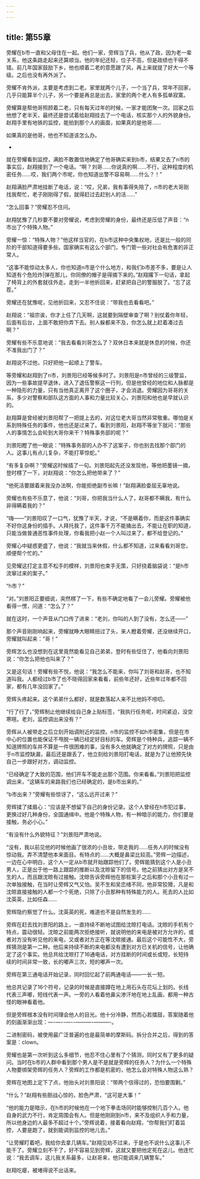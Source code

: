 ```yaml
---
---
---
```

title: 第55章
---



旁耀在b市一直和父母住在一起。他们一家，旁辉当了兵，他从了政，因为老一辈关系，他这条路走起来还算顺当。他的年纪还轻，位子不高，但是政绩也干得不错。前几年国家鼓励下乡，他也顺着二老的意愿跟了风，再上来就提了好大一个等级。之后也没有再外派了。

旁耀不肯外派，主要是考虑到二老。家里就两个儿子，一个当了兵，常年不回家，几乎只能算半个儿子，另一个要是再总是出去，家里的两个老人有多孤单寂寞。

旁耀算是帮他哥照顾着二老，只有每天过年的时候，一家才能团聚一次。回家之后他想了老半天，最终还是尝试着给赵翔挂去了一个电话，核实那个人的外貌身份。赵翔手里有地铁的监控，能拍到那个人的画面，如果真的是他哥……

如果真的是他哥，他也不知道该怎么办。

-

就在旁耀看到监控，满脸不敢置信地确定了他哥确实来到b市，结果又去了n市的事实后，赵翔接到了一个电话。“啊？刘哥……你说真的啊……不行，这种程度的机密任务……哎，我们两个市呢，你也知道出警不容易啊……什么？！”

赵翔满脸严肃地挂断了电话，说：“哎，兄弟，我有事得失陪了，n市的老大哥刚找我帮忙，老子刚刚得了假，就得赶过去赶别人的活……”

“怎么回事？”旁耀忍不住问。

赵翔犹豫了几秒要不要对旁耀说，考虑到旁耀的身份，最终还是压低了声音：“n市出了个特殊人物。”

旁耀一惊：“特殊人物？”他这样当官的，在b市这种中央集权地，还是比一般的同阶的干部知道得要多些。国家确实有这么个部门，专门管一些对社会有危害的非正常人。

“这事不能惊动太多人，你也知道n市是个什么地方，和我们b市差不多，要是让人知道有个危险炸|弹在那儿，你同僚的帽子是得摘下来的。”赵翔撂下一句话，拿起了椅背上的外套就往外走。走到一半他折回来，赶紧把自己的警服脱了。“忘了这茬。”

旁耀还在犹豫呢，见他折回来，又忍不住说：“带我也去看看吧。”

赵翔说：“祖宗诶，你才上任了几天啊，这就要到隔壁审查了啊？别仗着你年轻，后面有后台，上面不敢把你弄下去。别人躲都来不及，你怎么就上赶着凑过去啊？”

旁耀有些不乐意地说：“我去看看刘哥怎么了？双休日本来就是休息的时候，你还不准我出门了？”

赵翔说不过他，只好把他一起顺上了警车。

等旁耀和赵翔到了n市，刘景阳已经等候多时了。刘景阳是n市曾经的三级警监，因为一些事故提早退休，进入了退伍警察这一行列，但是他曾经的地位和人脉都是一种隐形的力量，只有当他真正离开了这个圈子，才会消退。旁耀因为哥哥的关系，多少对警察和部队这方面的人事和力量比较关心，刘景阳和他也是早就认识的。

赵翔算是曾经被刘景阳帮了一把提上去的，对这位老大哥当然非常敬重。哪怕是关系到特殊任务的事件，他也还是过来了。看到刘景阳，赵翔不等坐下就问：“那些人的事情怎么会轮到大哥你来干？特殊事务部的呢？”

刘景阳瞪了他一眼说：“特殊事务部的人办不了这案子，你也别去找那个部门的人。这事儿有点儿复杂，不能打草惊蛇。”

“有多复杂啊？”旁耀这时候插了一句。刘景阳起先还没发现他，等他把墨镜一摘，登时楞了一下，对赵翔说：“你怎么把他带来了？”

“他死活要跟着来我没办法啊，你能拒绝副市长嘛！”赵翔满脸委屈无辜地说。

旁耀也有些不乐意了，他说：“刘哥，你把我当什么人了，赵哥都不瞒我，有什么非得瞒着我的？”

“嗨——”刘景阳叹了一口气，犹豫了半天，才说，“不是瞒着你，而是这件事确实不好你这身份的插手。人拜托我了，这件事千万不能捅出去，不能让在职的知道，只能当做普通恶性事件处理，你看我把小赵一个人叫过来了，都不给登记的。”

旁耀心中疑惑更盛了，他说：“我就当来休假，什么都不知道，过来看看刘哥您，顺便帮个忙的。”

见旁耀这打定主意不松手的模样，刘景阳也束手无策，只好挠着脑袋说：“是h市流窜过来的案子。”

“h市？”

“对。”刘景阳正要细说，突然楞了一下，有些不确定地看了一会儿旁耀。旁耀被他看得一愣，问道：“怎么了？”

就在这时，一个声音从门口传了进来：“老刘，你叫的人到了没有，怎么还——”

那个声音刚刚响起来，旁耀就睁大眼睛扭过了头，来人瞪着旁耀，还没继续开口，旁耀就叫起来：“哥！”

旁辉怎么也没想到在这里竟然能看见自己弟弟，登时有些怔住了，他看向刘景阳说：“你怎么把他也叫来了？”

又是这句话！旁耀有些不悦，他说：“我怎么不能来，你叫了刘哥和赵哥，也不知道叫我。人都经过b市了也不晓得回家来看看，前些年还好，近些年过年都不回家，都有几年没回家了。”

旁辉头疼起来。这个弟弟什么都好，就是数落起人来不比他妈不唠叨。

“行了行了，”旁辉制止他继续给自己身上贴标签，“我执行任务呢，时间紧迫，没空寒暄。老刘，监控调出来没有？”

旁辉从人被带走之后立刻开始调附近的监控。n市的监控不如h市密集，但是在市中心的位置也能保证不甩脱一辆已经定好目标的车。旁辉是个特种兵，追踪一辆不知道牌照的车并不算是一件很困难的事，没有多久他就确定了对方的牌照，只是由于n市监控缺漏，最后还是跟丢了，他立刻给刘景阳打电话，就是为了让他预先快自己一步跟好对方，调动监控。

“已经确定了大致的范围，他们开车不能走出那个范围。你来看看。”刘景阳把监控调出来，“这辆车的来路我们也已经确定的，是b市出来的。”

“b市出来？”旁耀有些惊讶了，“这么远开过来？”

旁辉揉了揉眉心：“应该是不想留下自己的身份记录。这个人曾经在h市犯过事，更换过好几种身份，全国通缉中。他是个特殊人物，有一种暗示的能力，你们要是接触，务必小心。”

“有没有什么外貌特征？”刘景阳严肃地说。

“没有，我以前见他的时候他画了很浓的小丑妆，带走我的……任务人的时候没有惊动我。弄不清楚他本来面目。有特点的……大概是鼻梁比较高。”旁辉一边描述，一边在心中明白，这个人一定从b市就开始跟踪他们了。旁辉能猜到这个人是小丑男人，正是出于他一路上跟踪的推断以及沈晾留下的信号。他之前猜出对方是吴不生的人，而且跟沈晾有过接触。沈晾告诉旁辉他在那桩案子之后和那个小丑有过一次单独接触，在当时让旁辉又气又怕。吴不生和吴峦绪不同，他非常狡猾，凡是和沈晾直接接触的人都一个个死绝，只除了小丑那种有特殊能力的人。死去的人比如沈英英，比如任森……

旁辉隐约察觉了什么。沈英英的死，难道也不是自然发生的……

旁辉在赶去找刘景阳的路上，一直持续不断地试图给沈晾打电话。沈晾的手机有个特点，震动很轻。沈晾之前能两次拒绝接听，就说明他的来电是被对方允许的，或者对方没有听见他的来电，又或者对方正在等沈晾接通。最后这个可能性不大，旁辉猜测是第一二种。他后来持续不断的来电都没有遭到对方已关机的信号，让他确定了这个事实。他总共给沈晾打了16通电话，对方挂断的时间或长或短，长短持续的时间非常一致，长的嘟声三次，短的嘟声一次。

旁辉在第三通电话开始记录，同时回忆起了前两通电话——一长一短。

他总共记录了16个符号，记录的时候是直接蹲在地上用石头在花坛上划的。长线代表三声嘟，短线代表一声。一旁的人看着他鼻尖渗汗地在地上乱画，都用一种古怪的眼神看着他。

但是旁辉根本没有时间理会他人的目光。他十分冷静，然而心若擂鼓，答案随着他的刻画渐渐出现：—-—--—--———-———-。

二进制密码，被使用最广泛普遍的也是最简单的摩斯码。拆分合并之后，得到的答案是：clown。

旁耀也是第一次听到这么多细节，他忍不住心里有了个猜测，同时又有了更多的疑问。当时在b市的人群中看到那个男人是不是就是旁辉的任务人？为什么一个特殊人物要绑架旁辉的任务人？旁辉的工作都是机密的，他怎么会对特殊人物这么熟？

旁辉在地图上定下了点，他抬头对刘景阳说：“带两个信得过的，恐怕要围剿。”

“什么？”赵翔有些胆战心惊的，脸色严肃，“这可是大事！”

“他的能力是暗示，在h市的时候他在一个地下拳击场同时能够控制几百个人。他自身的武力不行，肯定周围会有人。但是他刚刚到n市，来不及组织人手和力量，所以他身边的人最多不超过十个。”旁辉说着，接着看向赵翔，“你帮我们盯着监控，人要是跑了，就到能调到监控的地儿去。”

“让旁耀盯着吧，我给你去拿几辆车。”赵翔见劝不过来，于是也不说什么这事儿不能干了。旁耀立刻不干了，好不容易见到旁辉，这就又要把他定死在这儿。他连忙说：“我去调车，这儿我关系最多，让赵哥来，他只能调来几辆警车。”

赵翔吃瘪，被堵得说不出话来。